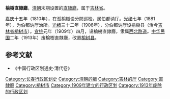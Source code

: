'''榆樹直隸廳'''，[[清朝|清朝]]末期设置的[[直隸廳|直隸廳]]，属于[[吉林省_(清)|吉林省]]。

[[嘉庆|嘉庆]]十五年（1810年），在孤榆樹设分防巡检，属伯都讷厅。[[光绪|光绪]]七年（1881年），为伯都讷厅治所。[[光绪|光绪]]三十二年（1906年），分伯都讷厅设榆樹县（治今[[吉林省|吉林省]][[榆树市|榆树市]]）。[[宣统|宣统]]元年（1909年）四月，设榆樹直隸廳，隶属[[西北路道|西北路道]]。[[民国纪元|中华民国]]二年（1913年）废榆樹直隸廳，改置[[榆树县|榆树县]]。
==参考文献==
* 《中国行政区划通史·清代卷》

{{吉林省历史二级政区}}
{{清朝吉林省行政區劃|nocat}}
[[Category:长春行政区划史|Category:长春行政区划史]]
[[Category:清朝的廳|Category:清朝的廳]]
[[Category:吉林的厅|Category:吉林的厅]]
[[Category:直隸廳|Category:直隸廳]]
[[Category:榆树市|Category:榆树市]]
[[Category:1909年建立的行政区划|Category:1909年建立的行政区划]]
[[Category:1913年废除的行政区划|Category:1913年废除的行政区划]]